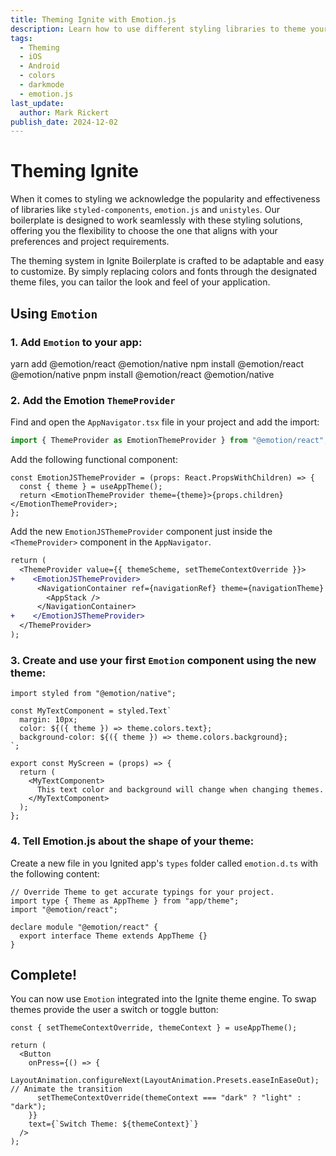 ```yaml
---
title: Theming Ignite with Emotion.js
description: Learn how to use different styling libraries to theme your Ignited app!
tags:
  - Theming
  - iOS
  - Android
  - colors
  - darkmode
  - emotion.js
last_update:
  author: Mark Rickert
publish_date: 2024-12-02
---
```



# Theming Ignite

When it comes to styling we acknowledge the popularity and effectiveness of libraries like `styled-components`, `emotion.js` and `unistyles`. Our boilerplate is designed to work seamlessly with these styling solutions, offering you the flexibility to choose the one that aligns with your preferences and project requirements.

The theming system in Ignite Boilerplate is crafted to be adaptable and easy to customize. By simply replacing colors and fonts through the designated theme files, you can tailor the look and feel of your application.

## Using `Emotion`

### 1. Add `Emotion` to your app:

<Tabs groupId="operating-systems">
  <TabItem value="yarn" label="Yarn">
    <CodeBlock language="bash">yarn add @emotion/react @emotion/native</CodeBlock>
  </TabItem>
  <TabItem value="npm" label="npm">
    <CodeBlock language="bash">npm install @emotion/react @emotion/native</CodeBlock>
  </TabItem>
  <TabItem value="pnpm" label="pnpm">
    <CodeBlock language="bash">pnpm install @emotion/react @emotion/native</CodeBlock>
  </TabItem>
</Tabs>

### 2. Add the Emotion `ThemeProvider`

Find and open the `AppNavigator.tsx` file in your project and add the import:

```ts
import { ThemeProvider as EmotionThemeProvider } from "@emotion/react";
```

Add the following functional component:

```tsx
const EmotionJSThemeProvider = (props: React.PropsWithChildren) => {
  const { theme } = useAppTheme();
  return <EmotionThemeProvider theme={theme}>{props.children}</EmotionThemeProvider>;
};
```

Add the new `EmotionJSThemeProvider` component just inside the `<ThemeProvider>` component in the `AppNavigator`.

```diff
return (
  <ThemeProvider value={{ themeScheme, setThemeContextOverride }}>
+    <EmotionJSThemeProvider>
      <NavigationContainer ref={navigationRef} theme={navigationTheme} {...props}>
        <AppStack />
      </NavigationContainer>
+    </EmotionJSThemeProvider>
  </ThemeProvider>
);
```

### 3. Create and use your first `Emotion` component using the new theme:

```tsx
import styled from "@emotion/native";

const MyTextComponent = styled.Text`
  margin: 10px;
  color: ${({ theme }) => theme.colors.text};
  background-color: ${({ theme }) => theme.colors.background};
`;

export const MyScreen = (props) => {
  return (
    <MyTextComponent>
      This text color and background will change when changing themes.
    </MyTextComponent>
  );
};
```

### 4. Tell Emotion.js about the shape of your theme:

Create a new file in you Ignited app's `types` folder called `emotion.d.ts` with the following content:

```tsx
// Override Theme to get accurate typings for your project.
import type { Theme as AppTheme } from "app/theme";
import "@emotion/react";

declare module "@emotion/react" {
  export interface Theme extends AppTheme {}
}
```

## Complete!

You can now use `Emotion` integrated into the Ignite theme engine. To swap themes provide the user a switch or toggle button:

```tsx
const { setThemeContextOverride, themeContext } = useAppTheme();

return (
  <Button
    onPress={() => {
      LayoutAnimation.configureNext(LayoutAnimation.Presets.easeInEaseOut); // Animate the transition
      setThemeContextOverride(themeContext === "dark" ? "light" : "dark");
    }}
    text={`Switch Theme: ${themeContext}`}
  />
);
```
